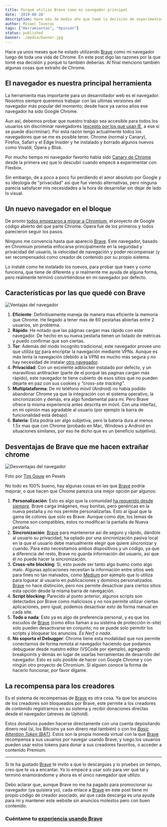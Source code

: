 ```yaml
---
title: Porqué utilizo Brave como mi navegador principal
date: '2019-08-28'
description: Hace más de medio año que tomé la decisión de experimentar con Brave y desde entonces no he vuelto a usar google Chrome
author: Misael Taveras
tags: ["Herramientas", "Opinión"]
status: published
banner: ./media/banner.jpg
---
```


Hace ya unos meses que he estado utilizando [Brave][BraveLink] como mi navegador luego de toda una vida de Chrome.
En este post digo las razones por la que tomé esa decisión y porqué tu también deberías.
Al final menciono también algunas cosas que extraño de Chrome.

## El navegador es nuestra principal herramienta

La herramienta mas importante para un desarrollador web es el navegador. Nosotros siempre queremos trabajar
con las ultimas versiones del navegador más popular del momento; desde hace ya varios años ese navegador ha sido Google Chrome.

Aun así, debemos probar que nuestro trabajo sea accesible para todos los usuarios sin discriminar navegadores
([excepto por los que usan IE](https://www.zdnet.com/article/microsoft-makes-final-push-to-rid-world-of-internet-explorer-10/), a ese si se puede discriminar). Por esta razón tengo actualmente todos los navegadores que se me es posible tener. Chrome (normal y Canary), Firefox, Safari y el Edge Insider y he instalado y borrado algunos nuevos como Vivaldi, Opera y Blisk.

Por mucho tiempo mi navegador favorito había sido [Canary de Chrome](https://www.google.com/intl/es/chrome/canary/) desde la primera vez que lo descubrí
cuando empecé a experimentar con Flexbox.

Sin embargo, de a poco a poco fui perdiendo el amor absoluto por Google y su ideología de "privacidad" así que
fue viendo alternativas, pero ninguna parecía satisfacer mis necesidades a la hora de desarrollar sin dejar de lado lo visual.

## Un nuevo navegador en el bloque

De pronto [todos empezaron a migrar a Chromium](http://blairreeves.me/2019/08/20/the-browser-monopoly/?utm_source=taverasmisael), el proyecto de Google código abierto del que parte Chrome.
Opera fue de los primeros y todos parecieron seguir los pasos.

Ninguno me convencía hasta que apareció [Brave][BraveLink]. Este navegador, basado en Chromium prometía enfocarse principalmente
en la seguridad y privacidad del usuario, la velocidad de navegación y poder recompensar (y ser recompensado) como creador
de contenido por su propio sistema.

Lo instalé como he instalado los nuevos, para probar que traen y como funciona, que tiene de diferente y si realmente me
ayuda de alguna forma, pero realmente terminó convirtiéndose en mi navegador por defecto.

## Características por las que quedé con Brave

![Ventajas del navegador](./media/browser-features.png)

1. **Eficiente**: Definitivamente maneja de manera mas eficiente la memoria que Chrome. He llegado a tener mas de 60 pestañas abiertas entre 2 usuarios, sin problema.
2. **Rápido**: He notado que las páginas cargan mas rápido con este navegador. De hecho en su nueva pestaña tienen un listado de métricas y puedo confirmar que son ciertas.
3. **Tor**: Además del modo incognito tradicional, este navegador provee uno que utiliza [tor](https://es.wikipedia.org/wiki/Tor_(red_de_anonimato)) para encriptar la navegación mediante VPNs. Aunque es más lenta la navegación (debido a la VPN) es mucho más segura y no hay necesidad de instalar [otro navegador](https://www.torproject.org/es/).
4. **Privacidad**: Con un excelente adblocker instalado por defecto, y un maravilloso antitracker (parte de el porqué las paginas cargan más rápido), este navegador te tiene cubierto de esos sitios que no pueden dejarte en paz con sus cookies y *“cross-site tracking”*.
5. **Multiplataforma**:  De mi teléfono móvil (Android) no había podido abandonar Chrome ya que la integración con el sistema operativo, la sincronización y demás, era algo fundamental para mi. Pero Brave ofrece la misma experiencia antes descrita en móvil. Con una interfaz, en mi opinión mas agradable al usuario (por ejemplo la barra de funcionalidad está debajo).
6. **Batería**: Esta podría ser algo subjetiva, pero la batería dura al menos 1.5x mas que con Chrome (probado en Mac, Windows y Android en situaciones similares, por eso he dicho que es un beneficio subjetivo).

## Desventajas de Brave que me hacen extrañar chrome

![Desventajas del navegador](./media/angry-annoyed-coffee.jpg)
<Caption className="close-caption" color="text" align="center">Foto por <a rel="nofollow" target="_blank" href="https://www.pexels.com/@punttim?utm_content=attributionCopyText&utm_medium=referral&utm_source=taverasmisael">Tim Gouw</a> en Pexels</Caption>

No todo es 100% bueno, hay algunas cosas en las que [Brave][BraveLink] podría mejorar, o que hacen que Chrome parezca una mejor opción par algunos:

1. **Personalización**: Esto es algo que la comunidad [ha requerido desde siempre](https://community.brave.com/t/change-customize-blank-new-tab-page/45216). Brave carga imágenes, muy bonitas, pero genéricas en la nueva pestaña y no nos permite personalizarlas. Esto al igual que la gama de colores que solo es Brave. Aunque como dije, los temas de Chrome son compatibles, estos no modifican la pantalla de Nueva pestaña.
2. **Sincronización**: [Brave][BraveLink] para mantenerse así de seguro y rápido, dándole al usuario su privacidad, ha optado por una sincronización pasiva local en la que el usuario debe manualmente elegir que quiere sincronizar y cuando. Para esto necesitamos ambos dispositivos y un código, ya que a diferencia del resto, Brave no guarda información del usuario, así que él no puede hacer la sincronización.
3. **Cross-site blocking**: Sí, esto puede ser tanto algo bueno como algo malo. Algunas aplicaciones necesitan la información entre sitios web para fines no tan malvados, como [Medium](https://medium.com/@taverasmisael) por ejemplo que lo utiliza para loguear al usuario en publicaciones y dominios personalizados. [Brave][BraveLink] no hace distinción, pero nos permite desactivar para ciertos sitios esta opción desde la misma barra de navegación.
4. **Script blocking**: Parecido al punto anterior, algunos scripts son detectados por Brave como maliciosos y no nos permite utilizar ciertas aplicaciones, pero igual, podemos desactivar esto de forma manual en cada site.
5. **Todo o nada**: Esto ya es algo de preferencia personal, y es que los escudos de [Brave][BraveLink] (como ellos llaman a su sistema de protección in-site) solo pueden desactivarse en conjunto; no se puede solo permitir los scripts y bloquear los anuncios. *Es Nerf o nada*.
6. **No soporta el Debugger**: Chrome tiene esta modalidad que nos permite conectarnos de forma remota al navegador haciendo que podamos debuguear desde nuestro editor (VSCode por ejemplo), agregando breakpoints y demás en lugar de usarlas herramientas de desarrollo del navegador. Esto es solo posible de hacer con Google Chrome y con ningún otro proyecto de Chromium. Si alguien conoce la forma de hacerlo funcionar, por favor dígame.

## La recompensa para los creadores

Es el sistema de recompensas de [Brave][BraveLink] es otra cosa. Ya que los anuncios de los creadores son bloqueados por Brave, este permite a los creadores de contenido registrarnos en su sistema y recibir donaciones directas desde el navegador (atreves de Uphold).

Estos donativos pueden hacerse directamente con una cuenta depositando dinero real (sí, los Bitcoins ya son dinero real también) o con los [*Basic Attention Token (BAT)*](https://basicattentiontoken.org/). Estos son la propia moneda virtual con la que [Brave][BraveLink] recompensa a sus usuarios por navegar usando Brave, y luego los usuarios pueden usar estos tokens para donar a sus creadores favoritos, o acceder a contenido Premium.

-------

Si te ha gustado [Brave][BraveLink] te invito a que lo descargues y lo pruebes un tiempo, creo que te va a encantar. Yo lo empecé a usar solo para ver qué tal y terminó enamorándome y ahora es el único navegador que utilizo.

Debo aclarar que, aunque Brave no me ha pagado para promocionar su navegador (ya quisiera yo), cada enlace a [Brave][BraveLink] en este post tiene mi propio código de creador asociado, así que cada descarga es una ayuda para mi y mantener este website sin anuncios molestos pero con buen contenido.

### Cuéntame tu [experiencia usando Brave](https://twitter.com/taverasmisael)

[BraveLink]: https://brave.com/tav072

